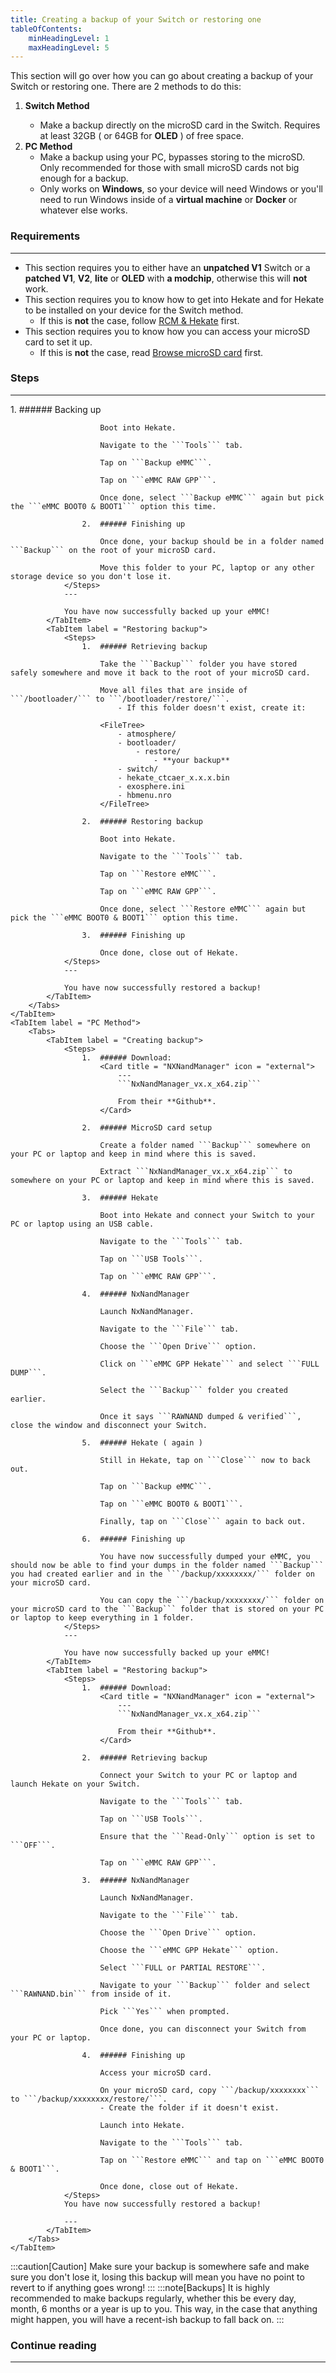 ```yaml
---
title: Creating a backup of your Switch or restoring one
tableOfContents:
    minHeadingLevel: 1
    maxHeadingLevel: 5
---
```



This section will go over how you can go about creating a backup of your Switch or restoring one. There are 2 methods to do this:

1. **Switch Method** <Badge text="Recommended" variant="success" />
    - Make a backup directly on the microSD card in the Switch. Requires at least 32GB ( or 64GB for **OLED** ) of free space.
2. **PC Method**
    - Make a backup using your PC, bypasses storing to the microSD. Only recommended for those with small microSD cards not big enough for a backup.
    - Only works on **Windows**, so your device will need Windows or you'll need to run Windows inside of a **virtual machine** or **Docker** or whatever else works.

### Requirements

---

- This section requires you to either have an **unpatched V1** Switch or a **patched V1**, **V2**, **lite** or **OLED** with **a modchip**, otherwise this will **not** work.
- This section requires you to know how to get into Hekate and for Hekate to be installed on your device for the Switch method.
  - If this is **not** the case, follow <u>[RCM & Hekate](/important/rcm/)</u> first.
- This section requires you to know how you can access your microSD card to set it up.
  - If this is **not** the case, read <u>[Browse microSD card](/miscellaneous/browse/)</u> first.

### Steps

---

<Tabs>
    <TabItem label = "Switch Method">
        <Tabs>
            <TabItem label = "Creating backup">
                <Steps>
                    1.  ###### Backing up

                        Boot into Hekate.

                        Navigate to the ```Tools``` tab.

                        Tap on ```Backup eMMC```.

                        Tap on ```eMMC RAW GPP```.

                        Once done, select ```Backup eMMC``` again but pick the ```eMMC BOOT0 & BOOT1``` option this time.

                    2.  ###### Finishing up

                        Once done, your backup should be in a folder named ```Backup``` on the root of your microSD card.

                        Move this folder to your PC, laptop or any other storage device so you don't lose it.
                </Steps>
                ---

                You have now successfully backed up your eMMC!
            </TabItem>
            <TabItem label = "Restoring backup">
                <Steps>
                    1.  ###### Retrieving backup

                        Take the ```Backup``` folder you have stored safely somewhere and move it back to the root of your microSD card.

                        Move all files that are inside of ```/bootloader/``` to ```/bootloader/restore/```.
                            - If this folder doesn't exist, create it:

                        <FileTree>
                            - atmosphere/
                            - bootloader/
                                - restore/
                                    - **your backup**
                            - switch/
                            - hekate_ctcaer_x.x.x.bin
                            - exosphere.ini
                            - hbmenu.nro
                        </FileTree>

                    2.  ###### Restoring backup

                        Boot into Hekate.

                        Navigate to the ```Tools``` tab.

                        Tap on ```Restore eMMC```.

                        Tap on ```eMMC RAW GPP```.

                        Once done, select ```Restore eMMC``` again but pick the ```eMMC BOOT0 & BOOT1``` option this time.

                    3.  ###### Finishing up

                        Once done, close out of Hekate.
                </Steps>
                ---

                You have now successfully restored a backup!
            </TabItem>
        </Tabs>
    </TabItem>
    <TabItem label = "PC Method">
        <Tabs>
            <TabItem label = "Creating backup">
                <Steps>
                    1.  ###### Download:
                        <Card title = "NXNandManager" icon = "external">
                            ---
                            ```NxNandManager_vx.x_x64.zip```

                            From their **Github**.
                        </Card>

                    2.  ###### MicroSD card setup

                        Create a folder named ```Backup``` somewhere on your PC or laptop and keep in mind where this is saved.

                        Extract ```NxNandManager_vx.x_x64.zip``` to somewhere on your PC or laptop and keep in mind where this is saved.

                    3.  ###### Hekate

                        Boot into Hekate and connect your Switch to your PC or laptop using an USB cable.

                        Navigate to the ```Tools``` tab.

                        Tap on ```USB Tools```.

                        Tap on ```eMMC RAW GPP```.

                    4.  ###### NxNandManager

                        Launch NxNandManager.

                        Navigate to the ```File``` tab.

                        Choose the ```Open Drive``` option.

                        Click on ```eMMC GPP Hekate``` and select ```FULL DUMP```.

                        Select the ```Backup``` folder you created earlier.

                        Once it says ```RAWNAND dumped & verified```, close the window and disconnect your Switch.

                    5.  ###### Hekate ( again )

                        Still in Hekate, tap on ```Close``` now to back out.

                        Tap on ```Backup eMMC```.

                        Tap on ```eMMC BOOT0 & BOOT1```.

                        Finally, tap on ```Close``` again to back out.

                    6.  ###### Finishing up

                        You have now successfully dumped your eMMC, you should now be able to find your dumps in the folder named ```Backup``` you had created earlier and in the ```/backup/xxxxxxxx/``` folder on your microSD card.

                        You can copy the ```/backup/xxxxxxxx/``` folder on your microSD card to the ```Backup``` folder that is stored on your PC or laptop to keep everything in 1 folder.
                </Steps>
                ---

                You have now successfully backed up your eMMC!
            </TabItem>
            <TabItem label = "Restoring backup">
                <Steps>
                    1.  ###### Download:
                        <Card title = "NXNandManager" icon = "external">
                            ---
                            ```NxNandManager_vx.x_x64.zip```

                            From their **Github**.
                        </Card>

                    2.  ###### Retrieving backup

                        Connect your Switch to your PC or laptop and launch Hekate on your Switch.

                        Navigate to the ```Tools``` tab.

                        Tap on ```USB Tools```.

                        Ensure that the ```Read-Only``` option is set to ```OFF```.

                        Tap on ```eMMC RAW GPP```.

                    3.  ###### NxNandManager

                        Launch NxNandManager.

                        Navigate to the ```File``` tab.

                        Choose the ```Open Drive``` option.

                        Choose the ```eMMC GPP Hekate``` option.

                        Select ```FULL or PARTIAL RESTORE```.

                        Navigate to your ```Backup``` folder and select ```RAWNAND.bin``` from inside of it.

                        Pick ```Yes``` when prompted.

                        Once done, you can disconnect your Switch from your PC or laptop.

                    4.  ###### Finishing up

                        Access your microSD card.

                        On your microSD card, copy ```/backup/xxxxxxxx``` to ```/backup/xxxxxxxx/restore/```.
                        - Create the folder if it doesn't exist.

                        Launch into Hekate.

                        Navigate to the ```Tools``` tab.

                        Tap on ```Restore eMMC``` and tap on ```eMMC BOOT0 & BOOT1```.

                        Once done, close out of Hekate.
                </Steps>
                You have now successfully restored a backup!

                ---
            </TabItem>
        </Tabs>
    </TabItem>
</Tabs>

:::caution[Caution]
Make sure your backup is somewhere safe and make sure you don't lose it, losing this backup will mean you have no point to revert to if anything goes wrong!
:::
:::note[Backups]
It is highly recommended to make backups regularly, whether this be every day, month, 6 months or a year is up to you.
This way, in the case that anything might happen, you will have a recent-ish backup to fall back on.
:::

### Continue reading

---